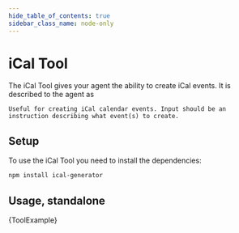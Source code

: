 ```yaml
---
hide_table_of_contents: true
sidebar_class_name: node-only
---
```



# iCal Tool

The iCal Tool gives your agent the ability to create iCal events. It is described to the agent as

```
Useful for creating iCal calendar events. Input should be an instruction describing what event(s) to create.
```

## Setup

To use the iCal Tool you need to install the dependencies:

```bash npm2yarn
npm install ical-generator
```

## Usage, standalone


<CodeBlock language="typescript">{ToolExample}</CodeBlock>
